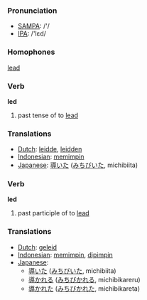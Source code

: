 === Pronunciation ===
*[[w:SAMPA|SAMPA]]: /'/
*[[w:IPA|IPA]]: /'lεd/

=== Homophones ===
[[lead]]

=== Verb ===

'''led'''

# past tense of to [[lead]]

=== Translations ===
*[[Dutch]]: [[leidde]], [[leidden]]
*[[Indonesian]]: [[pimpin|memimpin]]
*[[Japanese]]: [[導いた]] ([[みちびいた]], michibiita)

=== Verb ===

'''led'''

# past participle of to [[lead]]

=== Translations ===
*[[Dutch]]: [[geleid]]
*[[Indonesian]]: [[pimpin|memimpin]], [[pimpin|dipimpin]]
*[[Japanese]]:
** [[導いた]] ([[みちびいた]], michibiita)
** [[導かれる]] ([[みちびかれる]], michibikareru)
** [[導かれた]] ([[みちびかれた]], michibikareta)